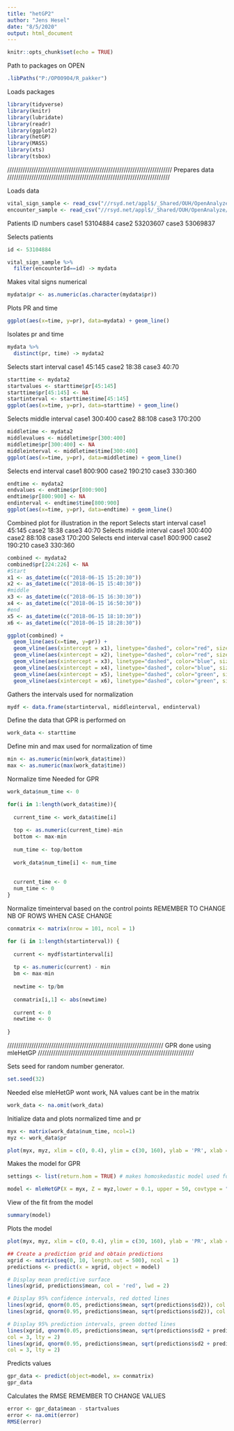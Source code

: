 ---
title: "hetGP2"
author: "Jens Hesel"
date: "8/5/2020"
output: html_document
---

```{r setup, include=FALSE}
knitr::opts_chunk$set(echo = TRUE)
```

Path to packages on OPEN
```{r}
.libPaths("P:/OP00904/R_pakker")
```

Loads packages
```{r}
library(tidyverse)
library(knitr)
library(lubridate)
library(readr)
library(ggplot2)
library(hetGP)
library(MASS)
library(xts)
library(tsbox)
```


///////////////////////////////////////////////////////////////////////////
Prepares data
//////////////////////////////////////////////////////////////////////////

Loads data
```{r}
vital_sign_sample <- read_csv("//rsyd.net/appl$/_Shared/OUH/OpenAnalyze/ProjectData/OP00904/Jens/Data/vital_sign_final.csv")
encounter_sample <- read_csv("//rsyd.net/appl$/_Shared/OUH/OpenAnalyze/ProjectData/OP00904/Jens/Data/encounterOverview.csv")
```

Patients ID numbers
case1 53104884
case2 53203607
case3 53069837

Selects patients
```{r}
id <- 53104884

vital_sign_sample %>% 
  filter(encounterId==id) -> mydata

```

Makes vital signs numerical 
```{r}
mydata$pr <- as.numeric(as.character(mydata$pr))
```

Plots PR and time
```{r}
ggplot(aes(x=time, y=pr), data=mydata) + geom_line()
```

Isolates pr and time
```{r}
mydata %>%
  distinct(pr, time) -> mydata2
```


Selects start interval
case1 45:145
case2 18:38
case3 40:70
```{r}
starttime <- mydata2
startvalues <- starttime$pr[45:145]
starttime$pr[45:145] <- NA
startinterval <- starttime$time[45:145]
ggplot(aes(x=time, y=pr), data=starttime) + geom_line()
```


Selects middle interval
case1 300:400
case2 88:108
case3 170:200
```{r}
middletime <- mydata2
middlevalues <- middletime$pr[300:400]
middletime$pr[300:400] <- NA
middleinterval <- middletime$time[300:400]
ggplot(aes(x=time, y=pr), data=middletime) + geom_line()
```

Selects end interval
case1 800:900
case2 190:210
case3 330:360
```{r}
endtime <- mydata2
endvalues <- endtime$pr[800:900]
endtime$pr[800:900] <- NA
endinterval <- endtime$time[800:900]
ggplot(aes(x=time, y=pr), data=endtime) + geom_line()
```


Combined plot for illustration in the report
Selects start interval
case1 45:145
case2 18:38
case3 40:70
Selects middle interval
case1 300:400
case2 88:108
case3 170:200
Selects end interval
case1 800:900
case2 190:210
case3 330:360
```{r}
combined <- mydata2
combined$pr[224:226] <- NA
#Start
x1 <- as_datetime(c("2018-06-15 15:20:30"))
x2 <- as_datetime(c("2018-06-15 15:40:30"))
#middle
x3 <- as_datetime(c("2018-06-15 16:30:30"))
x4 <- as_datetime(c("2018-06-15 16:50:30"))
#end
x5 <- as_datetime(c("2018-06-15 18:10:30"))
x6 <- as_datetime(c("2018-06-15 18:28:30"))

ggplot(combined) + 
  geom_line(aes(x=time, y=pr)) +
  geom_vline(aes(xintercept = x1), linetype="dashed", color="red", size=1) +
  geom_vline(aes(xintercept = x2), linetype="dashed", color="red", size=1) +
  geom_vline(aes(xintercept = x3), linetype="dashed", color="blue", size=1) +
  geom_vline(aes(xintercept = x4), linetype="dashed", color="blue", size=1) +
  geom_vline(aes(xintercept = x5), linetype="dashed", color="green", size=1) +
  geom_vline(aes(xintercept = x6), linetype="dashed", color="green", size=1)

```


Gathers the intervals used for normalization
```{r}
mydf <- data.frame(startinterval, middleinterval, endinterval)
```


Define the data that GPR is performed on
```{r}
work_data <- starttime
```


Define min and max used for normalization of time
```{r}
min <- as.numeric(min(work_data$time))
max <- as.numeric(max(work_data$time))
```


Normalize time
Needed for GPR
```{r}

work_data$num_time <- 0

for(i in 1:length(work_data$time)){
  
  current_time <- work_data$time[i]
  
  top <- as.numeric(current_time)-min
  bottom <- max-min
  
  num_time <- top/bottom
  
  work_data$num_time[i] <- num_time
  
  
  current_time <- 0
  num_time <- 0
}

```




Normalize timeinterval based on the control points
REMEMBER TO CHANGE NB OF ROWS WHEN CASE CHANGE
```{r}

conmatrix <- matrix(nrow = 101, ncol = 1)

for (i in 1:length(startinterval)) {
  
  current <- mydf$startinterval[i]
  
  tp <- as.numeric(current) - min
  bm <- max-min
  
  newtime <- tp/bm
  
  conmatrix[i,1] <- abs(newtime)
  
  current <- 0
  newtime <- 0
  
}
```




///////////////////////////////////////////////////////////////////////
GPR done using mleHetGP
///////////////////////////////////////////////////////////////////////

Sets seed for random number generator. 
```{r}
set.seed(32)
```

Needed else mleHetGP wont work, NA values cant be in the matrix
```{r}
work_data <- na.omit(work_data)
```


Initialize data and plots normalized time and pr 
```{r}
myx <- matrix(work_data$num_time, ncol=1)
myz <- work_data$pr

plot(myx, myz, xlim = c(0, 0.4), ylim = c(30, 160), ylab = 'PR', xlab = "time")
```




Makes the model for GPR
```{r}
settings <- list(return.hom = TRUE) # makes homoskedastic model used for training

model <- mleHetGP(X = myx, Z = myz,lower = 0.1, upper = 50, covtype = "Matern5_2", settings = settings)
```


View of the fit from the model
```{r}
summary(model)
```

Plots the model
```{r}
plot(myx, myz, xlim = c(0, 0.4), ylim = c(30, 160), ylab = 'PR', xlab = "time") #hollow points

## Create a prediction grid and obtain predictions
xgrid <- matrix(seq(0, 10, length.out = 500), ncol = 1)
predictions <- predict(x = xgrid, object = model)

# Display mean predictive surface
lines(xgrid, predictions$mean, col = 'red', lwd = 2)

# Display 95% confidence intervals, red dotted lines
lines(xgrid, qnorm(0.05, predictions$mean, sqrt(predictions$sd2)), col = 2, lty = 2)
lines(xgrid, qnorm(0.95, predictions$mean, sqrt(predictions$sd2)), col = 2, lty = 2)

# Display 95% prediction intervals, green dotted lines
lines(xgrid, qnorm(0.05, predictions$mean, sqrt(predictions$sd2 + predictions$nugs)),
col = 3, lty = 2)
lines(xgrid, qnorm(0.95, predictions$mean, sqrt(predictions$sd2 + predictions$nugs)),
col = 3, lty = 2)

```

Predicts values 
```{r}
gpr_data <- predict(object=model, x= conmatrix)
gpr_data
```

Calculates the RMSE
REMEMBER TO CHANGE VALUES
```{r}
error <- gpr_data$mean - startvalues
error <- na.omit(error)
RMSE(error)
```

